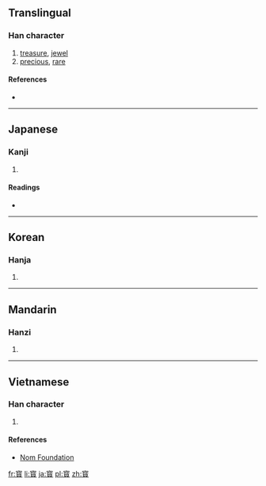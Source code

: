 {{also|寶}}
==Translingual==

===Han character===
{{Han char|rn=40|rad=宀|as=16|sn=19|four=|canj=十一火金 (JMFC)|ids=⿳[[宀]][[珎]][[貝]]}}

# [[treasure]], [[jewel]]
# [[precious]], [[rare]]

====References====
* {{Han ref|kx=0293.050|dkj=07366|dj=0579.250|hdz=20957.080|uh=5BF3|ud=23539}}

----

==Japanese==

===Kanji===
{{ja-kanji|grade=|rs=宀16}}

# {{defn|lang=ja|sort=宀16}}

====Readings====
* {{ja-readings|on=[[ほう]] (hō)|kun=[[たから]] (takara)}}

----

==Korean==

===Hanja===
{{ko-hanja|hangeul=보|rv=bo|mr=po}}

# {{defn|lang=ko|sort=宀16}}

----

==Mandarin==

===Hanzi===
{{cmn-hanzi|pin=[[bǎo]] ([[bao3]])|wg=pao<sup>3</sup>}}

# {{defn|lang=cmn|sort=宀16}}

----

==Vietnamese==

===Han character===
{{vi-readings|rs=宀16| hanviet = bảo}}

# {{defn|lang=vi|sort=宀16}}

====References====
*[http://nomfoundation.org/common/nom_details.php?codepoint=5bf3 Nom Foundation]

[[fr:寳]]
[[li:寳]]
[[ja:寳]]
[[pl:寳]]
[[zh:寳]]